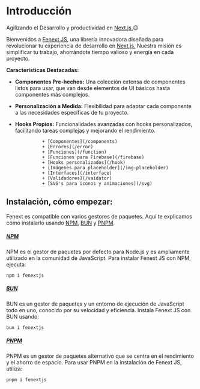 
<Logo className="strong" />

# Introducción

Agilizando el Desarrollo y productividad en [Next.js.](https://nextjs.org/)😉

Bienvenidos a [Fenext JS](https://www.npmjs.com/package/fenextjs), una librería innovadora diseñada para revolucionar tu experiencia de desarrollo en [Next.js.](https://nextjs.org/) Nuestra misión es simplificar tu trabajo, ahorrándote tiempo valioso y energía en cada proyecto.

**Características Destacadas:**

- **Componentes Pre-hechos:** Una colección extensa de componentes listos para usar, que van desde elementos de UI básicos hasta componentes más complejos.
- **Personalización a Medida:** Flexibilidad para adaptar cada componente a las necesidades específicas de tu proyecto.
- **Hooks Propios:** Funcionalidades avanzadas con hooks personalizados, facilitando tareas complejas y mejorando el rendimiento.

                + [Componentes](/components)
                + [Errores](/error)
                + [Funciones](/function)
                + [Funciones para Firebase](/firebase)
                + [Hooks personalizados](/hook)
                + [Imágenes para placeholder](/img-placeholder)
                + [Interfaces](/interface)
                + [Validadores](/vaidator)
                + [SVG's para iconos y animaciones](/svg)

## Instalación, cómo empezar:

Fenext es compatible con varios gestores de paquetes. Aquí te explicamos cómo instalarlo usando [NPM](https://www.npmjs.com/), [BUN](https://bun.sh/) y [PNPM](https://pnpm.io/).

##### [NPM](https://www.npmjs.com/)

NPM es el gestor de paquetes por defecto para Node.js y es ampliamente utilizado en la comunidad de JavaScript. Para instalar Fenext JS con NPM, ejecuta:

```code copy
npm i fenextjs
```

##### [BUN](https://bun.sh/)

BUN es un gestor de paquetes y un entorno de ejecución de JavaScript todo en uno, conocido por su velocidad y eficiencia. Instala Fenext JS con BUN usando:

```code copy
bun i fenextjs
```

##### **[PNPM](https://pnpm.io/)**

PNPM es un gestor de paquetes alternativo que se centra en el rendimiento y el ahorro de espacio. Para usar PNPM en la instalación de Fenext JS, utiliza:

```code copy
pnpm i fenextjs
```
